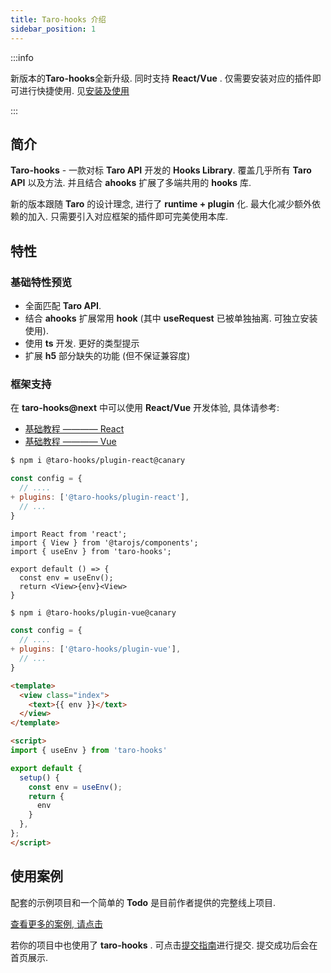 ```yaml
---
title: Taro-hooks 介绍
sidebar_position: 1
---
```


:::info

新版本的**Taro-hooks**全新升级. 同时支持 **React/Vue** . 仅需要安装对应的插件即可进行快捷使用. 见[安装及使用](/docs/quick/install-start)

:::

## 简介

**Taro-hooks** - 一款对标 **Taro API** 开发的 **Hooks Library**. 覆盖几乎所有 **Taro API** 以及方法. 并且结合 **ahooks** 扩展了多端共用的 **hooks** 库.

新的版本跟随 **Taro** 的设计理念, 进行了 **runtime + plugin** 化. 最大化减少额外依赖的加入. 只需要引入对应框架的插件即可完美使用本库.

## 特性

### 基础特性预览

- 全面匹配 **Taro API**.
- 结合 **ahooks** 扩展常用 **hook** (其中 **useRequest** 已被单独抽离. 可独立安装使用).
- 使用 **ts** 开发. 更好的类型提示
- 扩展 **h5** 部分缺失的功能 (但不保证兼容度)

### 框架支持

在 **taro-hooks@next** 中可以使用 **React/Vue** 开发体验, 具体请参考:

- [基础教程 ———— React](/docs/quick/react-useage)
- [基础教程 ———— Vue](/docs/quick/vue-useage)


<Tabs defaultValue="React" groupId="codeDisplayGroup">
  <TabItem value="React" label="React">

```bash
$ npm i @taro-hooks/plugin-react@canary
```
```js {3} title="project/config/index.js"
const config = {
  // ....
+ plugins: ['@taro-hooks/plugin-react'],
  // ...
}
```
```tsx title="project/pages/index/index.tsx"
import React from 'react';
import { View } from '@tarojs/components';
import { useEnv } from 'taro-hooks';

export default () => {
  const env = useEnv();
  return <View>{env}<View>
}
```

  </TabItem>
  <TabItem value="Vue" label="Vue">

```bash
$ npm i @taro-hooks/plugin-vue@canary
```
```js {3} title="project/config/index.js"
const config = {
  // ....
+ plugins: ['@taro-hooks/plugin-vue'],
  // ...
}
```
```html title="project/pages/index/index.vue"
<template>
  <view class="index">
    <text>{{ env }}</text>
  </view>
</template>

<script>
import { useEnv } from 'taro-hooks'

export default {
  setup() {
    const env = useEnv();
    return {
      env
    }
  },
};
</script>
```

  </TabItem>
</Tabs>

## 使用案例

配套的示例项目和一个简单的 **Todo** 是目前作者提供的完整线上项目.

[查看更多的案例, 请点击](https://github.com/taro-hooks/user-cases/blob/main/cases.json)

若你的项目中也使用了 **taro-hooks** . 可点击[提交指南](https://github.com/taro-hooks/user-cases)进行提交. 提交成功后会在首页展示.
